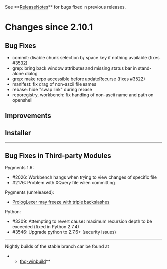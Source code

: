 ﻿See **[[ReleaseNotes]]** for bugs fixed in previous releases.

= Changes since 2.10.1 =

== Bug Fixes ==

* commit: disable chunk selection by space key if nothing available (fixes #3532)
* grep: bring back window attributes and missing status bar in stand-alone dialog
* grep: make repo accessible before updateRecurse (fixes #3522)
* manifest: fix drag of non-ascii file names
* rebase: hide "swap link" during rebase
* reporegistry, workbench: fix handling of non-ascii name and path on openshell
== Improvements ==

== Installer ==

----

== Bug Fixes in Third-party Modules ==

Pygments 1.6:
* #2026: Workbench hangs when trying to view changes of specific file
* #2176: Problem with XQuery file when committing

Pygments (unreleased):
* [[https://bitbucket.org/birkenfeld/pygments-main/issue/891/|PrologLexer may freeze with triple backslashes]]

Python:
* #3309: Attempting to revert causes maximum recursion depth to be exceeded (fixed in Python 2.7.4)
* #3546: Upgrade python to 2.7.6+ (security issues)

----

Nightly builds of the stable branch can be found at
**[[http://bitbucket.org/tortoisehg/thg-winbuild/downloads/|thg-winbuild]]**